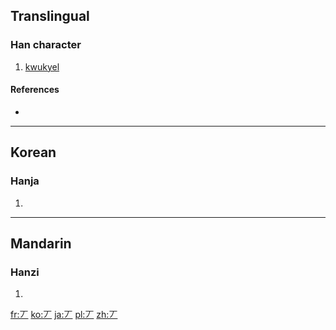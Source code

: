 ==Translingual==

===Han character===
{{Han char|rn=1|rad=一|as=01|sn=2|four=|canj=一竹 (MH), X一竹 (XMH)|ids=⿱[[一]][[丿]]}}

# [[kwukyel]]

====References====
* {{Han ref|kx=0076.021|dj=0137.060|hdz=10003.021|uh=4E06|ud=19974}}
----

==Korean==

===Hanja===
{{ko-hanja|hangeul=면|eumhun=구결자|rv=myeon|mr=myŏn|y=myen|ehrv=gugyeolja|ehmr=kugyŏlcha|ehy=kwukyelqca}}

# {{defn|lang=ko|sort=一01}}

----

==Mandarin==

===Hanzi===
{{cmn-hanzi|pin=[[hǎn]] ([[han3]])|wg=han<sup>3</sup>}}

# {{defn|lang=cmn|sort=一01}}

[[fr:丆]]
[[ko:丆]]
[[ja:丆]]
[[pl:丆]]
[[zh:丆]]
